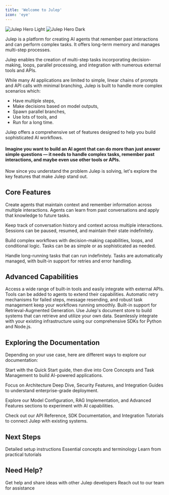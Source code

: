 ```yaml
---
title: 'Welcome to Julep'
icon: 'eye' 
---
```


<Frame>
  <img
    className="block dark:hidden"
    src="/images/overview.svg"
    alt="Julep Hero Light"
    style={{ height: "33vh", maxHeight: "280px" }}
  />
  <img
    className="hidden dark:block"
    src="/images/overview-dark.svg"
    alt="Julep Hero Dark"
    style={{ height: "33vh", maxHeight: "280px" }}
  />
</Frame>

Julep is a platform for creating AI agents that remember past interactions and can perform complex tasks. It offers long-term memory and manages multi-step processes.

Julep enables the creation of multi-step tasks incorporating decision-making, loops, parallel processing, and integration with numerous external tools and APIs.

While many AI applications are limited to simple, linear chains of prompts and API calls with minimal branching, Julep is built to handle more complex scenarios which:

- Have multiple steps,
- Make decisions based on model outputs,
- Spawn parallel branches,
- Use lots of tools, and
- Run for a long time.


Julep offers a comprehensive set of features designed to help you build sophisticated AI workflows. 

<Info>
<h4>Imagine you want to build an AI agent that can do more than just answer simple questions — it needs to handle complex tasks, remember past interactions, and maybe even use other tools or APIs.</h4>
</Info>

Now since you understand the problem Julep is solving, let's explore the key features that make Julep stand out.

## Core Features

<CardGroup cols={2}>
  <Card title="Persistent AI Agents" icon="brain">
    <p>Create agents that maintain context and remember information across multiple interactions. Agents can learn from past conversations and apply that knowledge to future tasks.</p>
  </Card>

  <Card title="Stateful Sessions" icon="database">
    <p>Keep track of conversation history and context across multiple interactions. Sessions can be paused, resumed, and maintain their state indefinitely.</p>
  </Card>

  <Card title="Multi-Step Tasks" icon="arrows-spin">
    <p>Build complex workflows with decision-making capabilities, loops, and conditional logic. Tasks can be as simple or as sophisticated as needed.</p>
  </Card>

  <Card title="Task Management" icon="hourglass">
    <p>Handle long-running tasks that can run indefinitely. Tasks are automatically managed, with built-in support for retries and error handling.</p>
  </Card>
</CardGroup>

## Advanced Capabilities

<AccordionGroup>
  <Accordion title="Built-in Tools" icon="wrench" defaultOpen={true}>
    Access a wide range of built-in tools and easily integrate with external APIs. Tools can be added to agents to extend their capabilities.
  </Accordion>

  <Accordion title="Self-Healing" icon="bandage" defaultOpen={true}>
    Automatic retry mechanisms for failed steps, message resending, and robust task management keep your workflows running smoothly.
  </Accordion>

  <Accordion title="RAG Support" icon="database" defaultOpen={true}>
    Built-in support for Retrieval-Augmented Generation. Use Julep's document store to build systems that can retrieve and utilize your own data.
  </Accordion>

  <Accordion title="Easy Integration" icon="plug" defaultOpen={true}>
    Seamlessly integrate with your existing infrastructure using our comprehensive SDKs for Python and Node.js.
  </Accordion>
</AccordionGroup>

## Exploring the Documentation

Depending on your use case, here are different ways to explore our documentation:

<CardGroup cols={2}>
  <Card title="For AI Developers" icon="code" href="/docs/introduction/quickstart">
    <p>Start with the Quick Start guide, then dive into Core Concepts and Task Management to build AI-powered applications.</p>
  </Card>

  <Card title="For Enterprise Solutions" icon="building" href="/docs/advanced/architecture-deep-dive">
    <p>Focus on Architecture Deep Dive, Security Features, and Integration Guides to understand enterprise-grade deployment.</p>
  </Card>

  <Card title="For Researchers & Experimenters" icon="flask" href="/docs/integrations/supported-models">
    <p>Explore our Model Configuration, RAG Implementation, and Advanced Features sections to experiment with AI capabilities.</p>
  </Card>

  <Card title="For System Integrators" icon="network-wired" href="/api-reference">
    <p>Check out our API Reference, SDK Documentation, and Integration Tutorials to connect Julep with existing systems.</p>
  </Card>
</CardGroup>

## Next Steps

<CardGroup cols={3}>
  <Card
    title="Installation"
    icon="download"
    href="/docs/introduction/install"
  >
    Detailed setup instructions
  </Card>
  <Card
    title="Quick Start"
    icon="book"
    href="/docs/introduction/quickstart"
  >
    Essential concepts and terminology
  </Card>
  <Card
    title="Tutorials"
    icon="code"
    href="/docs/tutorials"
  >
    Learn from practical tutorials
  </Card>
</CardGroup>

## Need Help?

<CardGroup cols={2}>
  <Card
    title="Join our Community"
    icon="discord"
    href="https://discord.gg/p4c7ehs4vD"
  >
    Get help and share ideas with other Julep developers
  </Card>
  <Card
    title="Contact Support"
    icon="envelope"
    href="mailto:developers@julep.ai"
  >
    Reach out to our team for assistance
  </Card>
</CardGroup>

